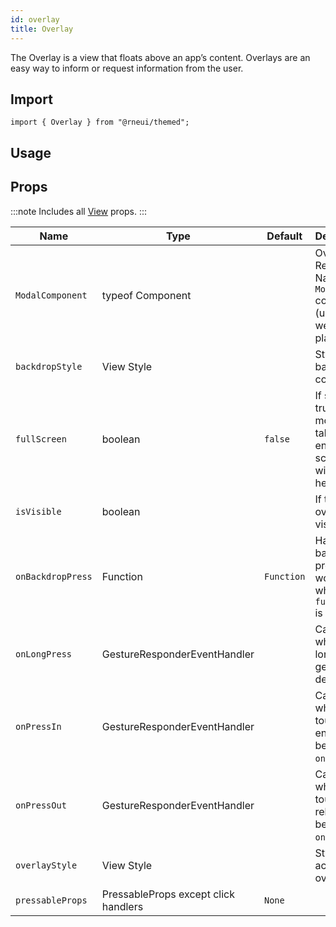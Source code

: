 ```yaml
---
id: overlay
title: Overlay
---
```



The Overlay is a view that floats above an app’s content.
Overlays are an easy way to inform or request information from the user.

## Import

```tsx
import { Overlay } from "@rneui/themed";
```

## Usage

<Usage />

## Props

:::note
Includes all [View](https://reactnative.dev/docs/view#props) props.
:::

<div class='table-responsive'>

| Name              | Type                                 | Default    | Description                                                                |
| ----------------- | ------------------------------------ | ---------- | -------------------------------------------------------------------------- |
| `ModalComponent`  | typeof Component                     |            | Override React Native `Modal` component (usable for web-platform).         |
| `backdropStyle`   | View Style                           |            | Style of the backdrop container.                                           |
| `fullScreen`      | boolean                              | `false`    | If set to true, the modal will take up the entire screen width and height. |
| `isVisible`       | boolean                              |            | If true, the overlay is visible.                                           |
| `onBackdropPress` | Function                             | `Function` | Handler for backdrop press (only works when `fullscreen` is false).        |
| `onLongPress`     | GestureResponderEventHandler         |            | Called when a long-tap gesture is detected.                                |
| `onPressIn`       | GestureResponderEventHandler         |            | Called when a touch is engaged before `onPress`.                           |
| `onPressOut`      | GestureResponderEventHandler         |            | Called when a touch is released before `onPress`.                          |
| `overlayStyle`    | View Style                           |            | Style of the actual overlay.                                               |
| `pressableProps`  | PressableProps except click handlers | `None`     |                                                                            |

</div>
